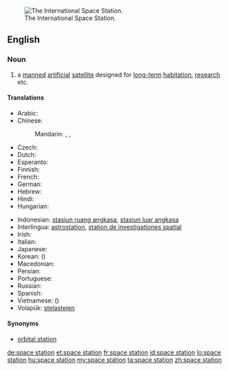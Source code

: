 [[Image:STS-114_view_of_the_ISS_after_undocking.jpg|thumb|right|The International Space Station.]]
==English==

===Noun===
{{wikipedia}}
{{en-noun|sg=[[space]] [[station]]}}

# a [[manned]] [[artificial]] [[satellite]] designed for [[long-term]] [[habitation]], [[research]] etc.

====Translations====
{{trans-top|manned artificial satellite}}
* Arabic: {{t-|ar|محطة فضاء|f|tr=muHáttat faDaa'|sc=Arab}}
* Chinese:
*: Mandarin: {{t|zh|空間站|sc=Hani}}, {{t|zh|空间站|tr=kōngjiānzhàn|sc=Hani}}, {{t|cmn|太空站|tr=tàikōngzhàn|sc=Hans}}
* Czech: {{t-|cs|vesmírná stanice|f}}
* Dutch: {{t-|nl|ruimtestation|n}}
* Esperanto: {{t-|eo|kosmostacio}}
* Finnish: {{t+|fi|avaruusasema}}
* French: {{t+|fr|station spatiale|f}}
* German: {{t+|de|Raumstation}}
* Hebrew: {{t-|he|תחנת חלל|f|tr=takhanát-khalál}}
* Hindi: {{t-|hi|अंतरिक्ष स्टेशन|tr=antarikṣ sṭēśan|sc=Deva}}
* Hungarian: {{t+|hu|űrállomás}}
{{trans-mid}}
* Indonesian: [[stasiun ruang angkasa]], [[stasiun luar angkasa]]
* Interlingua: [[astrostation]], [[station de investigationes spatial]]
* Irish: {{t-|ga|stáisiún spáis|m|xs=Irish}}
* Italian: {{t-|it|stazione spaziale|f}}
* Japanese: {{t-|ja|宇宙ステーション|tr=uchū-sutēshon|sc=Jpan}}
* Korean: {{t-|ko|우주 정거장|tr=uju jeong-geojang|sc=Kore}} ({{t-|ko|宇宙停車場|sc=Kore}})
* Macedonian: {{t-|mk|вселенска станица|f|tr=vsélenska stánica}}
* Persian: {{t-|fa|ایستگاه فضایی|sc=fa-Arab}}
* Portuguese: {{t-|pt|estação de espaço|f}}
* Russian: {{t-|ru|космическая станция|f|tr=kosmíčeskaja stáncija|sc=Cyrl}}
* Spanish: {{t-|es|estación espacial|f}}
* Vietnamese: {{t-|vi|trạm không gian}} ({{t-|vi|站空間}})
* Volapük: [[stelastejen]]
{{trans-bottom}}

====Synonyms====
* [[orbital station]]

[[de:space station]]
[[et:space station]]
[[fr:space station]]
[[id:space station]]
[[lo:space station]]
[[hu:space station]]
[[my:space station]]
[[ta:space station]]
[[zh:space station]]